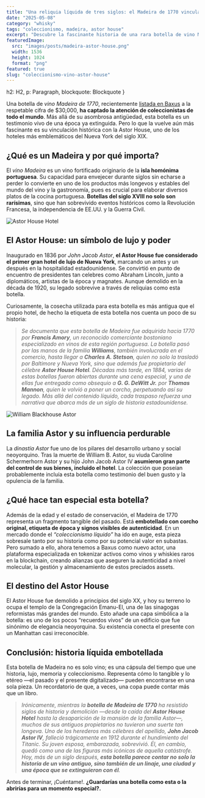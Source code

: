 ```yaml
---
title: "Una reliquia líquida de tres siglos: el Madeira de 1770 vinculado a la Astor House"
date: "2025-05-08"
category: "whisky"
tags: "coleccionismo, madeira, astor house"
excerpt: "Descubre la fascinante historia de una rara botella de vino Madeira de 1770 vinculada al legendario Astor House Hotel. Un tesoro enológico del siglo XVIII que combina historia, lujo y coleccionismo."
featuredImage:
  src: "images/posts/madeira-astor-house.png"
  width: 1536
  height: 1024
  format: "png"
featured: true
slug: "coleccionismo-vino-astor-house"
---
```



  h2: H2,
  p: Paragraph,
  blockquote: Blockquote
}

Una botella de *vino Madeira de 1770*, recientemente [listada en Baxus](https://www.baxus.co/asset/3RxGuYjQbVVe5J7i9BY4KLmyK1KL9cTHvE7ZnMJVA2vf) a la respetable cifra de $30,000, **ha captado la atención de coleccionistas de todo el mundo**. Más allá de su asombrosa antigüedad, esta botella es un testimonio vivo de una época ya extinguida. Pero lo que la vuelve aún más fascinante es su vinculación histórica con la Astor House, uno de los hoteles más emblemáticos del Nueva York del siglo XIX.

## ¿Qué es un Madeira y por qué importa?

El *vino Madeira* es un vino fortificado originario de la **isla homónima portuguesa**. Su capacidad para envejecer durante siglos sin echarse a perder lo convierte en uno de los productos más longevos y estables del mundo del vino y la gastronomía, pues es crucial para elaborar diversos platos de la cocina portuguesa. **Botellas del siglo XVIII no solo son rarísimas**, sino que han sobrevivido eventos históricos como la Revolución Francesa, la independencia de EE.UU. y la Guerra Civil.

<Image src="/images/posts/astor-house.png" alt="Astor House Hotel" className="rounded-xl shadow-md" />

## El Astor House: un símbolo de lujo y poder

Inaugurado en 1836 por *John Jacob Astor*, **el Astor House fue considerado el primer gran hotel de lujo de Nueva York**, marcando un antes y un después en la hospitalidad estadounidense. Se convirtió en punto de encuentro de presidentes tan celebres como Abraham Lincoln, junto a diplomáticos, artistas de la época y magnates. Aunque demolido en la década de 1920, su legado sobrevive a través de reliquias como esta botella.

Curiosamente, la cosecha utilizada para esta botella es más antigua que el propio hotel, de hecho la etiqueta de esta botella nos cuenta un poco de su historia:

> *Se documenta que esta botella de Madeira fue adquirida hacia 1770 por **Francis Amory**, un reconocido comerciante bostoniano especializado en vinos de esta región portuguesa. La botella pasó por las manos de la familia **Williams**, también involucrada en el comercio, hasta llegar a **Charles A. Stetson**, quien no solo la trasladó por Baltimore y Nueva York, sino que además fue propietario del célebre **Astor House Hotel**. Décadas más tarde, en 1884, varias de estas botellas fueron abiertas durante una cena especial, y una de ellas fue entregada como obsequio a **G. G. DeWitt Jr.** por **Thomas Mannon**, quien le volvió a poner un corcho, perpetuando así su legado. Más allá del contenido líquido, cada traspaso refuerza una narrativa que abarca más de un siglo de historia estadounidense.*
>

<Image src="/images/posts/william-astor.jpeg" alt="William Blackhouse Astor" className="rounded-xl shadow-md" />

## La familia Astor y su influencia perdurable

La *dinastía Astor* fue uno de los pilares del desarrollo urbano y social neoyorquino. Tras la muerte de William B. Astor, su viuda Caroline Schermerhorn Astor y su hijo John Jacob Astor IV **asumieron gran parte del control de sus bienes, incluido el hotel**. La colección que poseían probablemente incluía esta botella como testimonio del buen gusto y la opulencia de la familia.

## ¿Qué hace tan especial esta botella?

Además de la edad y el estado de conservación, el Madeira de 1770 representa un fragmento tangible del pasado. Está **embotellado con corcho original, etiqueta de época y signos visibles de autenticidad**. En un mercado donde el *“coleccionismo líquido”* ha ido en auge, esta pieza sobresale tanto por su historia como por su potencial valor en subastas. Pero sumado a ello, ahora tenemos a Baxus como nuevo actor, una plataforma especializada en tokenizar activos como vinos y whiskies raros en la blockchain, creando alianzas que aseguren la autenticidad a nivel molecular, la gestión y almacenamiento de estos preciados assets.

## El destino del Astor House

El Astor House fue demolido a principios del siglo XX, y hoy su terreno lo ocupa el templo de la Congregación Emanu-El, una de las sinagogas reformistas más grandes del mundo. Esto añade una capa simbólica a la botella: es uno de los pocos “recuerdos vivos” de un edificio que fue sinónimo de elegancia neoyorquina. Su existencia conecta el presente con un Manhattan casi irreconocible.

## Conclusión: historia líquida embotellada

Esta botella de Madeira no es solo vino; es una cápsula del tiempo que une historia, lujo, memoria y coleccionismo. Representa cómo lo tangible y lo etéreo —el pasado y el presente digitalizado— pueden encontrarse en una sola pieza. Un recordatorio de que, a veces, una copa puede contar más que un libro.

> *Irónicamente, mientras la **botella de Madeira de 1770** ha resistido siglos de historia y demolición —desde la caída del **Astor House Hotel** hasta la desaparición de la mansión de la familia Astor—, muchos de sus antiguos propietarios no tuvieron una suerte tan longeva. Uno de los herederos más célebres del apellido, **John Jacob Astor IV**, falleció trágicamente en 1912 durante el hundimiento del Titanic. Su joven esposa, embarazada, sobrevivió. Él, en cambio, quedó como una de las figuras más icónicas de aquella catástrofe. Hoy, más de un siglo después, **esta botella parece contar no solo la historia de un vino antiguo, sino también de un linaje, una ciudad y una época que se extinguieron con él**.*
> 

Antes de terminar, ¡Cuéntame!. **¿Guardarías una botella como esta o la abrirías para un momento especial?.**

<CTA category={frontmatter.category} />